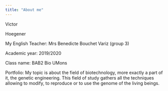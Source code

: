```yaml
---
title: "About me"
---
```

Victor

Hoegener

My English Teacher: Mrs Benedicte Bouchet Variz (group 3)

Academic year: 2019/2020

Class name: BAB2 Bio UMons

Portfolio: My topic is about the field of biotechnology, more exactly a part of it, the genetic engineering. This field of study gathers all the techniques allowing to modify, to reproduce or to use the genome of the living beings.

